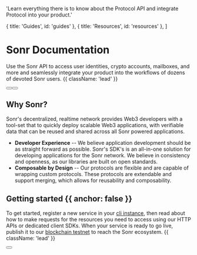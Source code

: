 
  'Learn everything there is to know about the Protocol API and integrate Protocol into your product.'

  { title: 'Guides', id: 'guides' },
  { title: 'Resources', id: 'resources' },
]

<HeroPattern />

# Sonr Documentation

Use the Sonr API to access user identities, crypto accounts, mailboxes, and more and seamlessly integrate your product into the workflows of dozens of devoted Sonr users. {{ className: 'lead' }}

<div className="not-prose mb-16 mt-6 flex gap-3">
  <Button href="/quickstart" arrow="right" children="Quickstart" />
  <Button href="/sdks" variant="outline" children="Explore SDKs" />
</div>

## Why Sonr?

Sonr's decentralized, realtime network provides Web3 developers with a tool-set that to quickly deploy scalable Web3 applications, with verifiable data that can be reused and shared across all Sonr powered applications.

- **Developer Experience** -- We believe application development should be as straight forward as possible. Sonr's SDK's is an all-in-one solution for developing applications for the Sonr network. We believe in consistency and openness, as our libraries are built on open standards.
- **Composable by Design** -- Our protocols are flexible and are capable of wrapping custom protocols. These protocols are extendable and support merging, which allows for reusability and composability.


## Getting started {{ anchor: false }}

To get started, register a new service in your [cli instance](https://github.com/sonr-io/sonr), then read about how to make requests for the resources you need to access using our HTTP APIs or dedicated client SDKs. When your service is ready to go live, publish it to our [blockchain testnet](https://rpc.sonr.ws) to reach the Sonr ecosystem. {{ className: 'lead' }}

<div className="not-prose">
  <Button
    href="/sdks"
    variant="text"
    arrow="right"
    children="Get your API key"
  />
</div>

<Guides />

<Resources />
